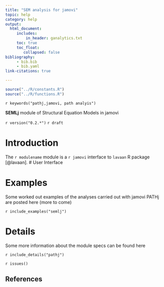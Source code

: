 ```yaml
---
title: "SEM analysis for jamovi"
topic: help
category: help
output: 
  html_document:
     includes:
         in_header: ganalytics.txt
     toc: true
     toc_float:
        collapsed: false
bibliography: 
     - bib.bib
     - bib.yaml
link-citations: true

---
```



```r
source("../R/constants.R")
source("../R/functions.R")
```

`r keywords("pathj,jamovi, path analyis")`

**SEMLj** module of Structural Equation Models in jamovi

`r version("0.2.*")` 
`r draft`


# Introduction

The `r modulename` module is a `r jamovi` interface to `lavaan` R package [@lavaan]. 
# User Interface


# Examples

Some worked out examples of the analyses carried out with jamovi PATHj are posted here (more to come)

`r include_examples("semlj")`

# Details

Some more information about the module specs can be found here

`r include_details("pathj")`


`r issues()`

## References